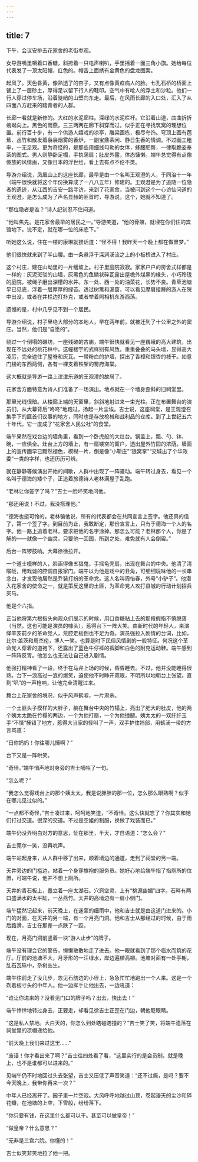 ```yaml
---
---
---
```

title: 7
---




下午，会议安排去花家舍的老街参观。

女导游嘴里嚼着口香糖，斜挎着一只电声喇叭，手里摇着一面三角小旗。她给每位代表发了一顶太阳帽，红色的。帽舌上面绣有金黄色的盘龙图案。

起风了。天色昏黄，像熟透了的杏子，又有点像黄疸病人的脸。七孔石桥的桥面上铺上了一层砂土，厚得足以留下行人的鞋印。空气中有呛人的浮土和沙粒。他们一行人穿过停车场，沿着陡峭的山壁向东走。最后，在风雨长廊的入口处，汇入了从四面八方赶来的踏青者的人群。

长廊一看就是新修的。大红的水泥廊柱。深绿的水泥栏杆。它沿着山道，曲曲折折蜿蜒向上。黑色的雨燕，三三两两在廊下斜穿而过，似乎正在寻找筑窝的理想位置。前行百十步，有一个供游人嬉戏的凉亭，雕梁画栋，极尽夸饰。穹顶上画有芭蕉、丛竹和散发着袅袅烟雾的香炉，一副宝鼎茶闲、静日生香的情调。不过画工粗率，一无足观。更为奇怪的，是那些用细线勾勒的女体，蜂腰肥臀，一律取跪姿奉茶的图式。男人则静卧足榻，手执蒲扇；肚皮外露，体态慵懒。端午总觉得有点像傣族的风情画，又像日本的浮世绘，看上去有点不伦不类。

导游介绍说，凤凰山上的这座长廊，最早是由一个名叫王观澄的人，于同治十一年（端午很快就将这个年份换算成了一八八五年）修建的。王观澄是为了追随一位隐者的遗迹，从江西的吉安一路寻访，来到了花家舍。当被问到这个一心访仙问道的王观澄，是怎么成为了声名显赫的匪首时，导游说，这个，她就不知道了。

“那位隐者是谁？”诗人纪钊忍不住问道。

“他叫焦先。是花家舍最早的居民之一。”导游笑道，“他的骨殖，就埋在你们住的宾馆地下。说不定，就在哪一位的床底下。”

听她这么说，住在一楼的康琳就接话道：“怪不得！我昨天一个晚上都在做噩梦。”





他们很快就来到了半山腰。由一条悬浮于深涧溪流之上的小板桥进入了村庄。

这个村庄，建在山坳里的一片缓坡上。村子里庭院寂寂。家家户户的房舍式样都是一样的：灰泥斑驳的山墙，灰黑色的鱼鳞状碎瓦露出屋檐外煤黑的椽头，小巧玲珑的庭院，被绳子磨出深槽的水井。东一处、西一处的油菜花，长势不良。青草池塘早已见底，浮着一层厚厚的绿苔。透过树篱和漏窗，可以看见摩肩接踵的游人在院中出没，或者在井栏边打扑克，或者举着照相机东游西荡。

遗憾的是，村中几乎见不到一个居民。

导游介绍说，村子里绝大部分的本地人，早在两年前，就被迁到了十公里之外的窦庄。当然，他们是“自愿的”。

绕过一个倒塌的碾坊，一座残破的古庙，端午很快就看见一座巍峨的高大建筑，出现在不远处的桃花林中。这幢楼宇的式样别有风致。重重叠叠的马头墙，显得高大凌厉，完全遮住了屋脊和灰瓦。一带粉白的护墙，探出了香樟和银杏的枝干。如意门楼的东西两侧，各有一棵支着铁架的蜀府海棠。

这大概就是导游一路上津津乐道的王观澄的故居了。

花家舍方面特意为诗人们准备了一场演出。地点就在一个墙身歪斜的旧祠堂里。

那里光线很暗。从楼廊上端的天窗里，斜斜地射进来一束光柱。正在布置舞台的演员们，从大幕背后“咚咚”地跑过，扬起一片尘埃。吉士说，这座祠堂，是王观澄召集手下的匪首们议事的地方，同时也是存放枪械和战利品的仓库。到了上世纪五六十年代，它一度成了“花家舍人民公社”的食堂。

端午果然在戏台边的墙角里，看到一个卧虎般的大灶台。锅盖上，瓢、勺、钵、碗，一应俱全。灶台上方的墙上，有一扇镂空的窗户，透出屋外竹园的浓荫。墙面上的宣传画早已黯然褪色，模糊一片，倒是像“小靳庄”“狼窝掌”“交城出了个华政委”一类的字样，也还历历可辨。

就在静静等候演出开始的间歇，人群中出现了一阵骚动。端午转过身去，看见一个名叫于德海的矮个子，正追着旅德诗人老林满屋子乱跑。

“老林让你签字了吗？”吉士一脸坏笑地问他。

“那还用说！不过，我没搭理他。”

“德海也挺可怜的。老林骗他说，所有的代表都会在共同宣言上签字。他还真的信了，第一个签了字。到目前为止，我敢断定，那份宣言上，只有于德海一个人的名字。他一路上追着老林，要求把他的名字涂掉。那怎么可能？老林那个人，你是了解的——就像一个幽灵。只要他一回国，所到之处，难免就有人会倒霉。”

后台一阵锣鼓响。大幕徐徐拉开。

一个道士模样的人，脸画得像五猖鬼，手摇龟壳扇，出现在舞台的中央。他清了清喉咙，用戏谑的腔调自报家门。端午以为他是戏中的丑角，可细细玩味他的一长串念白，才发现他居然是乔装打扮的革命党。这人名叫周怡春，外号“小驴子”。他潜入花家舍的使命之一，就是策反这里的土匪，为革命党人攻打县城的行动计划招兵买马。

他是个六指。

正当他将第六根指头向观众们展示的时候，用口香糖粘上去的那段假指不慎脱落（当然，这也可能是演员的噱头），惹得台下一阵大笑。由新时代的年轻人，来演绎辛亥前夕的革命党人，荒腔走板倒也不足为奇。演员强拉入剧情的台词，比如，比尔·盖茨和周杰伦，博人一笑，也算是时下民俗风情剧的一般特征。何况这个革命党人穿着的道袍下，还露出了蓝色牛仔裤的裤脚和白色的耐克运动鞋。端午感到一阵阵反胃。他怎么也无法让自己进入剧情。

他强打精神看了一段，终于在马弁上场的时候，昏昏睡去。不过，他并没能睡得很熟。台下一浪高过一浪的爆笑，迫使他不时睁开双眼，不明所以地朝台上张望。直到“叭”的一声枪响，让他完全清醒过来。

舞台上花家舍的境况，似乎风声鹤唳，一片肃杀。

一个土匪头子模样的大胖子，躺在舞台中央的竹榻上，亮出了肥大的肚皮，他的两个姨太太跪在竹榻的两边，一个为他打扇，一个为他捶腿。姨太太的一双纤纤玉手“不慎”捶错了地方，惹得大当家的怪叫了一声，双手护住裆部，用鹤浦一带的方言骂道：

“日你妈妈！你往哪儿捶啊？”

台下又是一阵哄笑。

“奇怪。”端午悄声地对身旁的吉士嘀咕了一句。

“怎么呢？”

“我怎么觉得戏台上的那个姨太太，我是说胖胖的那一位，怎么那么眼熟啊？似乎在哪儿见过似的。”

“一点都不奇怪，”吉士凑过来，呵呵地笑道，“不奇怪。这么快就忘了？你其实和她们打过交道。很深的交道。不过是空姐的制服，换做了戏装而已。”

端午仍没弄明白对方的意思，怔在那里，半天，才自语道：“怎么会？”

吉士莞尔一笑，没再吭声。





端午站起身来，从人群中移了出来，顺着墙边的通道，走到了祠堂的另一端。

天井旁边的门槛边，站着一个身穿旗袍的服务员。她好心地给端午指了指厕所的位置，可端午说，他并不想上厕所。

天井的青石板上，矗立着一座太湖石。穴窍空灵，上有“桃源幽媚”四字。石畔有两口盛满水的太平缸，一丛燕竹。天井的高墙边有一扇小侧门。

端午猛然记起来，前天晚上，在迷蒙的细雨中，他和吉士就是由这道门进来的。小门的对面，在天井的另一端，有一个月亮门洞。他和吉士从那经过的时候，由于雨后路滑，吉士在那差一点跌了一跤。

现在，月亮门洞前竖着一块“游人止步”的牌子。

端午没有理会它的警告，懒懒散散地走了进去。他一眼就看到了那个临水而筑的花厅。厅前的池塘不大，月牙形的一汪绿水，岸边遍植高柳。池塘对面有一处亭榭，乱石瓦砾中，杂树丛生。

端午往前走了没几步，忽见石舫边的小径上，急急忙忙地跑出一个人来。这是一个剃着板寸头的中年人。他一边挥手让他出去，一边吼道：

“谁让你进来的？没看见门口的牌子吗？出去，快出去！”

端午悻悻地转过身去，正要走，却看见徐吉士正歪在门边，朝他眨眼睛。

“这是私人禁地。大白天的，你怎么到处瞎碰瞎撞的？”吉士笑了笑，将端午遗落在祠堂里的凉帽递给他。

“前天晚上我们来过这里……”

“废话！你才看出来了啊？”吉士往四处看了看，“这里实行的是会员制。就是晚上，也不是谁都可以进来的。”

见端午仍不时地回过头去张望，吉士又压低了声音笑道：“还不过瘾，是吗？要不今天晚上，我带你再来一次？”

中年人已经离开了。园子里一片空寂。大风呼呼地越过山顶，卷起漫天的尘沙和碎花瓣，在池塘的上空，下雪般，纷纷落下。

“你只要有钱，在这里什么都可以干。甚至可以做皇帝！”

“做皇帝？什么意思？”

“无非是三宫六院。你懂的！”

吉士似笑非笑地拉了他一把。